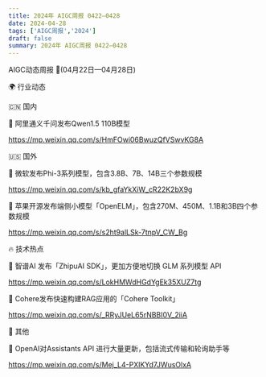```yaml
---
title: 2024年 AIGC周报 0422—0428
date: 2024-04-28
tags: ['AIGC周报','2024']
draft: false
summary: 2024年 AIGC周报 0422—0428
---
```


AIGC动态周报 🚀(04月22日—04月28日)

🌍 行业动态

🇨🇳 国内

📰 阿里通义千问发布Qwen1.5 110B模型

https://mp.weixin.qq.com/s/HmFOwi06BwuzQfVSwvKG8A

🇺🇸 国外

📰 微软发布Phi-3系列模型，包含3.8B、7B、14B三个参数规模

https://mp.weixin.qq.com/s/kb_gfaYkXiW_cR22K2bX9g

📰 苹果开源发布端侧小模型「OpenELM」，包含270M、450M、1.1B和3B四个参数规模

https://mp.weixin.qq.com/s/s2ht9alLSk-7tnpV_CW_Bg

🔥 技术热点

📝 智谱AI 发布「ZhipuAI SDK」，更加方便地切换 GLM 系列模型 API

https://mp.weixin.qq.com/s/LokHMWdHGdYgEk35XUZ7tg

📝 Cohere发布快速构建RAG应用的「Cohere Toolkit」

https://mp.weixin.qq.com/s/_RRyJUeL65rNBBI0V_2iiA

🎉 其他

🚀 OpenAI对Assistants API 进行大量更新，包括流式传输和轮询助手等

https://mp.weixin.qq.com/s/Mej_L4-PXlKYd7JWusOlxA